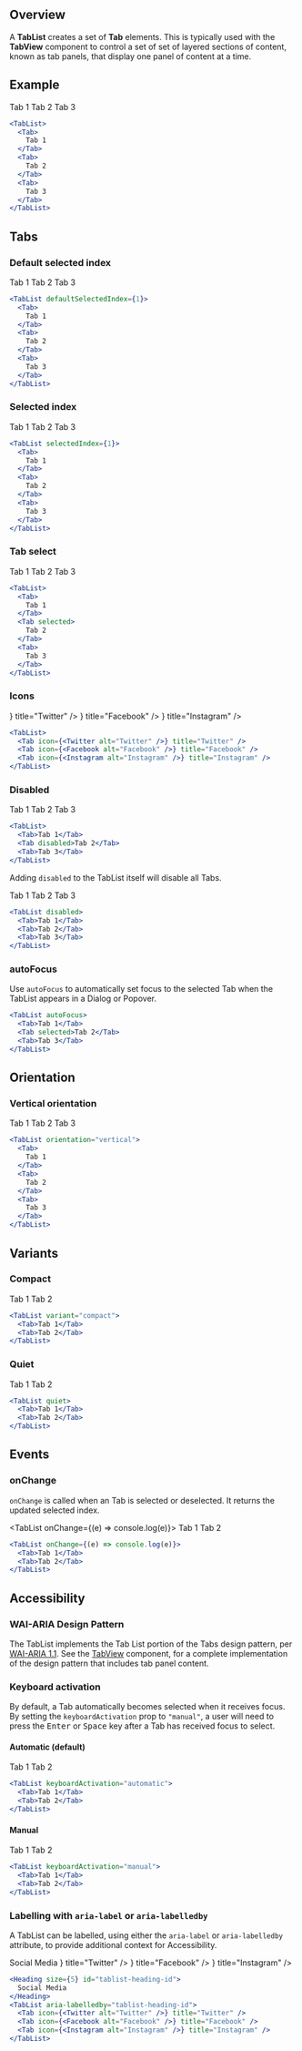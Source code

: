 
## Overview

A **TabList** creates a set of **Tab** elements. This is typically used with the **TabView** component to control a set of set of layered sections of content, known as tab panels, that display one panel of content at a time.

## Example

<TabList>
  <Tab>
    Tab 1
  </Tab>
  <Tab>
    Tab 2
  </Tab>
  <Tab>
    Tab 3
  </Tab>
</TabList>

```jsx
<TabList>
  <Tab>
    Tab 1
  </Tab>
  <Tab>
    Tab 2
  </Tab>
  <Tab>
    Tab 3
  </Tab>
</TabList>
```

## Tabs

### Default selected index

<TabList defaultSelectedIndex={1}>
  <Tab>
    Tab 1
  </Tab>
  <Tab>
    Tab 2
  </Tab>
  <Tab>
    Tab 3
  </Tab>
</TabList>

```jsx
<TabList defaultSelectedIndex={1}>
  <Tab>
    Tab 1
  </Tab>
  <Tab>
    Tab 2
  </Tab>
  <Tab>
    Tab 3
  </Tab>
</TabList>
```

### Selected index

<TabList selectedIndex={1}>
  <Tab>
    Tab 1
  </Tab>
  <Tab>
    Tab 2
  </Tab>
  <Tab>
    Tab 3
  </Tab>
</TabList>

```jsx
<TabList selectedIndex={1}>
  <Tab>
    Tab 1
  </Tab>
  <Tab>
    Tab 2
  </Tab>
  <Tab>
    Tab 3
  </Tab>
</TabList>
```

### Tab select

<TabList>
  <Tab>
    Tab 1
  </Tab>
  <Tab selected>
    Tab 2
  </Tab>
  <Tab>
    Tab 3
  </Tab>
</TabList>

```jsx
<TabList>
  <Tab>
    Tab 1
  </Tab>
  <Tab selected>
    Tab 2
  </Tab>
  <Tab>
    Tab 3
  </Tab>
</TabList>
```

### Icons

<TabList>
  <Tab icon={<Twitter alt="Twitter" />} title="Twitter" />
  <Tab icon={<Facebook alt="Facebook" />} title="Facebook" />
  <Tab icon={<Instagram alt="Instagram" />} title="Instagram" />
</TabList>

```jsx
<TabList>
  <Tab icon={<Twitter alt="Twitter" />} title="Twitter" />
  <Tab icon={<Facebook alt="Facebook" />} title="Facebook" />
  <Tab icon={<Instagram alt="Instagram" />} title="Instagram" />
</TabList>
```

### Disabled

<TabList>
  <Tab>Tab 1</Tab>
  <Tab disabled>Tab 2</Tab>
  <Tab>Tab 3</Tab>
</TabList>

```jsx
<TabList>
  <Tab>Tab 1</Tab>
  <Tab disabled>Tab 2</Tab>
  <Tab>Tab 3</Tab>
</TabList>
```

Adding `disabled` to the TabList itself will disable all Tabs.

<TabList disabled>
  <Tab>Tab 1</Tab>
  <Tab>Tab 2</Tab>
  <Tab>Tab 3</Tab>
</TabList>

```jsx
<TabList disabled>
  <Tab>Tab 1</Tab>
  <Tab>Tab 2</Tab>
  <Tab>Tab 3</Tab>
</TabList>
```

### autoFocus

Use `autoFocus` to automatically set focus to the selected Tab when the TabList appears in a Dialog or Popover.

```jsx
<TabList autoFocus>
  <Tab>Tab 1</Tab>
  <Tab selected>Tab 2</Tab>
  <Tab>Tab 3</Tab>
</TabList>
```

## Orientation

### Vertical orientation

<TabList orientation="vertical">
  <Tab>
    Tab 1
  </Tab>
  <Tab>
    Tab 2
  </Tab>
  <Tab>
    Tab 3
  </Tab>
</TabList>

```jsx
<TabList orientation="vertical">
  <Tab>
    Tab 1
  </Tab>
  <Tab>
    Tab 2
  </Tab>
  <Tab>
    Tab 3
  </Tab>
</TabList>
```

## Variants

### Compact

<TabList variant="compact">
  <Tab>Tab 1</Tab>
  <Tab>Tab 2</Tab>
</TabList>

```jsx
<TabList variant="compact">
  <Tab>Tab 1</Tab>
  <Tab>Tab 2</Tab>
</TabList>
```

### Quiet

<TabList quiet>
  <Tab>Tab 1</Tab>
  <Tab>Tab 2</Tab>
</TabList>

```jsx
<TabList quiet>
  <Tab>Tab 1</Tab>
  <Tab>Tab 2</Tab>
</TabList>
```

## Events

### onChange

`onChange` is called when an Tab is selected or deselected. It returns the updated selected index.

<TabList onChange={(e) => console.log(e)}>
  <Tab>Tab 1</Tab>
  <Tab>Tab 2</Tab>
</TabList>


```jsx
<TabList onChange={(e) => console.log(e)}>
  <Tab>Tab 1</Tab>
  <Tab>Tab 2</Tab>
</TabList>
```

## Accessibility

### WAI-ARIA Design Pattern

The TabList implements the Tab List portion of the Tabs design pattern, per [WAI-ARIA 1.1](https://www.w3.org/TR/wai-aria-practices-1.1/#tabpanel).
See the [TabView](/components/TabView) component, for a complete implementation of the design pattern that includes tab panel content.

### Keyboard activation

By default, a Tab automatically becomes selected when it receives focus. By setting the `keyboardActivation` prop to `"manual"`, a user will need to press the <kbd>Enter</kbd> or <kbd>Space</kbd> key after a Tab has received focus to select.

#### Automatic (default)
<TabList keyboardActivation="automatic">
  <Tab>Tab 1</Tab>
  <Tab>Tab 2</Tab>
</TabList>

```jsx
<TabList keyboardActivation="automatic">
  <Tab>Tab 1</Tab>
  <Tab>Tab 2</Tab>
</TabList>
```

#### Manual
<TabList keyboardActivation="manual">
  <Tab>Tab 1</Tab>
  <Tab>Tab 2</Tab>
</TabList>

```jsx
<TabList keyboardActivation="manual">
  <Tab>Tab 1</Tab>
  <Tab>Tab 2</Tab>
</TabList>
```

### Labelling with `aria-label` or `aria-labelledby`

A TabList can be labelled, using either the `aria-label` or `aria-labelledby` attribute, to provide additional context for Accessibility.

<Heading size={5} id="tablist-heading-id">
  Social Media
</Heading>
<TabList aria-labelledby="tablist-heading-id">
  <Tab icon={<Twitter alt="Twitter" />} title="Twitter" />
  <Tab icon={<Facebook alt="Facebook" />} title="Facebook" />
  <Tab icon={<Instagram alt="Instagram" />} title="Instagram" />
</TabList>

```jsx
<Heading size={5} id="tablist-heading-id">
  Social Media
</Heading>
<TabList aria-labelledby="tablist-heading-id">
  <Tab icon={<Twitter alt="Twitter" />} title="Twitter" />
  <Tab icon={<Facebook alt="Facebook" />} title="Facebook" />
  <Tab icon={<Instagram alt="Instagram" />} title="Instagram" />
</TabList>
```